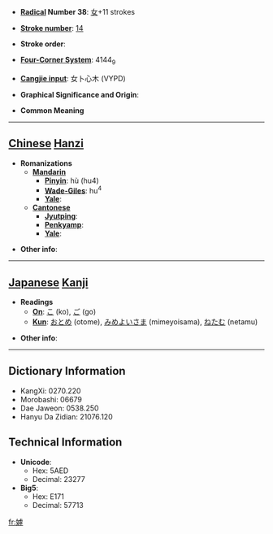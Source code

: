 * '''[[Wiktionary:Chinese radical index| Radical]] Number 38''': [[Wiktionary:Chinese radical index 女|女]]+11 strokes

* '''[[Wiktionary:Chinese total strokes index|Stroke number]]''': [[Wiktionary:Chinese total strokes index 14|14]]

* '''Stroke order''': 

* '''[[Wiktionary:Chinese four corner index|Four-Corner System]]''': 4144<sub>9</sub>

* '''[[Wiktionary:Chinese Cangjie index|Cangjie input]]''': 女卜心木 (VYPD)

* '''Graphical Significance and Origin''': 

* '''Common Meaning'''

----

== [[Chinese]] [[Hanzi]] ==

* '''Romanizations'''
** '''[[Mandarin]]'''
*** '''[[Pinyin]]''': hù (hu4)
*** '''[[Wade-Giles]]''': hu<sup>4</sup>
*** '''[[Yale]]''': 
** '''[[Cantonese]]'''
*** '''[[Jyutping]]''':
*** '''[[Penkyamp]]''': 
*** '''[[Yale]]''': 

* '''Other info''': 

----

== [[Japanese]] [[Kanji]] ==

* '''Readings'''
** '''[[On]]''': [[こ]] (ko), [[ご]] (go)
** '''[[Kun]]''': [[おとめ]] (otome), [[みめよいさま]] (mimeyoisama), [[ねたむ]] (netamu)

* '''Other info''':  

----

== Dictionary Information ==

* KangXi: 0270.220
* Morobashi: 06679
* Dae Jaweon: 0538.250
* Hanyu Da Zidian: 21076.120

== Technical Information ==

* '''Unicode''':
** Hex: 5AED
** Decimal: 23277
* '''Big5''':
** Hex: E171
** Decimal: 57713

[[fr:嫭]]